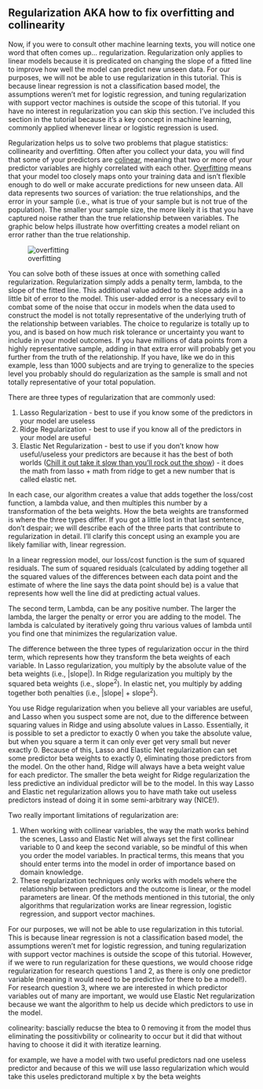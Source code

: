 ## Regularization AKA how to fix overfitting and collinearity {#regularization}

Now, if you were to consult other machine learning texts, you will notice one word that often comes up... regularization. Regularization only applies to linear models because it is predicated on changing the slope of a fitted line to improve how well the model can predict new unseen data. For our purposes, we will not be able to use regularization in this tutorial. This is because linear regression is not a classification based model, the assumptions weren't met for logistic regression, and tuning regularization with support vector machines is outside the scope of this tutorial. If you have no interest in regularization you can skip this section. I’ve included this section in the tutorial because it’s a key concept in machine learning, commonly applied whenever linear or logistic regression is used.

Regularization helps us to solve two problems that plague statistics: collinearity and overfitting. Often after you collect your data, you will find that some of your predictors are [colinear](https://www.stratascratch.com/blog/a-beginner-s-guide-to-collinearity-what-it-is-and-how-it-affects-our-regression-model/), meaning that two or more of your predictor variables are highly correlated with each other. [Overfitting](https://www.geeksforgeeks.org/underfitting-and-overfitting-in-machine-learning/) means that your model too closely maps onto your training data and isn't flexible enough to do well or make accurate predictions for new unseen data. All data represents two sources of variation: the true relationships, and the error in your sample (i.e., what is true of your sample but is not true of the population). The smaller your sample size, the more likely it is that you have captured noise rather than the true relationship between variables. The graphic below helps illustrate how overfitting creates a model reliant on error rather than the true relationship.

![overfitting](https://www.mathworks.com/discovery/overfitting/_jcr_content/mainParsys/image.adapt.full.medium.svg/1705396624275.svg)

You can solve both of these issues at once with something called regularization. Regularization simply adds a penalty term, lambda, to the slope of the fitted line. This additional value added to the slope adds in a little bit of error to the model. This user-added error is a necessary evil to combat some of the noise that occur in models when the data used to construct the model is not totally representative of the underlying truth of the relationship between variables. The choice to regularize is totally up to you, and is based on how much risk tolerance or uncertainty you want to include in your model outcomes. If you have millions of data points from a highly representative sample, adding in that extra error will probably get you further from the truth of the relationship. If you have, like we do in this example, less than 1000 subjects and are trying to generalize to the species level you probably should do regularization as the sample is small and not totally representative of your total population.

There are three types of regularization that are commonly used:

1.  Lasso Regularization - best to use if you know some of the predictors in your model are useless
2.  Ridge Regularization - best to use if you know all of the predictors in your model are useful
3.  Elastic Net Regularization - best to use if you don't know how useful/useless your predictors are because it has the best of both worlds ([Chill it out take it slow than you'll rock out the show](https://www.youtube.com/watch?v=uVjRe8QXFHY)) - it does the math from lasso + math from ridge to get a new number that is called elastic net.

In each case, our algorithm creates a value that adds together the loss/cost function, a lambda value, and then multiples this number by a transformation of the beta weights. How the beta weights are transformed is where the three types differ. If you got a little lost in that last sentence, don't despair; we will describe each of the three parts that contribute to regularization in detail. I'll clarify this concept using an example you are likely familiar with, linear regression.

In a linear regression model, our loss/cost function is the sum of squared residuals. The sum of squared residuals (calculated by adding together all the squared values of the differences between each data point and the estimate of where the line says the data point should be) is a value that represents how well the line did at predicting actual values.

The second term, Lambda, can be any positive number. The larger the lambda, the larger the penalty or error you are adding to the model. The lambda is calculated by iteratively going thru various values of lambda until you find one that minimizes the regularization value.

The difference between the three types of regularization occur in the third term, which represents how they transform the beta weights of each variable. In Lasso regularization, you multiply by the absolute value of the beta weights (i.e., \|slope\|). In Ridge regularization you multiply by the squared beta weights (i.e., slope^2^). In elastic net, you multiply by adding together both penalties (i.e., \|slope\| + slope^2^).

You use Ridge regularization when you believe all your variables are useful, and Lasso when you suspect some are not, due to the difference between squaring values in Ridge and using absolute values in Lasso. Essentially, it is possible to set a predictor to exactly 0 when you take the absolute value, but when you square a term it can only ever get very small but never exactly 0. Because of this, Lasso and Elastic Net regularization can set some predictor beta weights to exactly 0, eliminating those predictors from the model. On the other hand, Ridge will always have a beta weight value for each predictor. The smaller the beta weight for Ridge regularization the less predictive an individual predictor will be to the model. In this way Lasso and Elastic net regularization allows you to have math take out useless predictors instead of doing it in some semi-arbitrary way (NICE!).

Two really important limitations of regularization are:

1.  When working with collinear variables, the way the math works behind the scenes, Lasso and Elastic Net will always set the first collinear variable to 0 and keep the second variable, so be mindful of this when you order the model variables. In practical terms, this means that you should enter terms into the model in order of importance based on domain knowledge.
2.  These regularization techniques only works with models where the relationship between predictors and the outcome is linear, or the model parameters are linear. Of the methods mentioned in this tutorial, the only algorithms that regularization works are linear regression, logistic regression, and support vector machines.

For our purposes, we will not be able to use regularization in this tutorial. This is because linear regression is not a classification based model, the assumptions weren't met for logistic regression, and tuning regularization with support vector machines is outside the scope of this tutorial. However, if we were to run regularization for these questions, we would choose ridge regularization for research questions 1 and 2, as there is only one predictor variable (meaning it would need to be predictive for there to be a model!). For research question 3, where we are interested in which predictor variables out of many are important, we would use Elastic Net regularization because we want the algorithm to help us decide which predictors to use in the model.

colinearity: bascially reducse the btea to 0 removing it from the model thus eliminating the possitivbility or colinearity to occur but it did that without having to choose it did it with iteratize learning.

for example, we have a model with two useful predictors nad one useless predictor and because of this we will use lasso regularization which would take this useles predictorand multiple x by the beta weights
